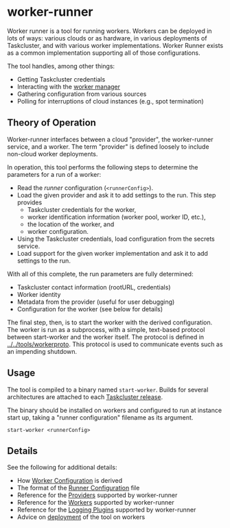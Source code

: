 # worker-runner

Worker runner is a tool for running workers.
Workers can be deployed in lots of ways: various clouds or as hardware, in various deployments of Taskcluster, and with various worker implementations.
Worker Runner exists as a common implementation supporting all of those configurations.

The tool handles, among other things:

 - Getting Taskcluster credentials
 - Interacting with the [worker manager](/docs/reference/core/worker-manager/worker-interaction)
 - Gathering configuration from various sources
 - Polling for interruptions of cloud instances (e.g., spot termination)

## Theory of Operation

Worker-runner interfaces between a cloud "provider", the worker-runner service, and a worker.
The term "provider" is defined loosely to include non-cloud worker deployments.

In operation, this tool performs the following steps to determine the
parameters for a run of a worker:

 * Read the *runner* configuration (`<runnerConfig>`).
 * Load the given provider and ask it to add settings to the run.  This
   step provides
   * Taskcluster credentials for the worker,
   * worker identification information (worker pool, worker ID, etc.),
   * the location of the worker, and
   * worker configuration.
 * Using the Taskcluster credentials, load configuration from the secrets
   service.
 * Load support for the given worker implementation and ask it to add
   settings to the run.

With all of this complete, the run parameters are fully determined:

 * Taskcluster contact information (rootURL, credentials)
 * Worker identity
 * Metadata from the provider (useful for user debugging)
 * Configuration for the worker (see below for details)

The final step, then, is to start the worker with the derived configuration.
The worker is run as a subprocess, with a simple, text-based protocol between start-worker and the worker itself.
The protocol is defined in [../../tools/workerproto](tools/workerproto).
This protocol is used to communicate events such as an impending shutdown.

## Usage

The tool is compiled to a binary named `start-worker`.
Builds for several architectures are attached to each [Taskcluster release](https://github.com/taskcluster/taskcluster/releases/).

The binary should be installed on workers and configured to run at instance start up, taking a "runner configuration" filename as its argument.

```
start-worker <runnerConfig>
```

## Details

See the following for additional details:

 * How [Worker Configuration](/docs/reference/workers/worker-runner/worker-configuration) is derived
 * The format of the [Runner Configuration](/docs/reference/workers/worker-runner/runner-configuration) file
 * Reference for the [Providers](/docs/reference/workers/worker-runner/providers) supported by worker-runner
 * Reference for the [Workers](/docs/reference/workers/worker-runner/workers) supported by worker-runner
 * Reference for the [Logging Plugins](/docs/reference/workers/worker-runner/logging) supported by worker-runner
 * Advice on [deployment](/docs/reference/workers/worker-runner/deployment) of the tool on workers
